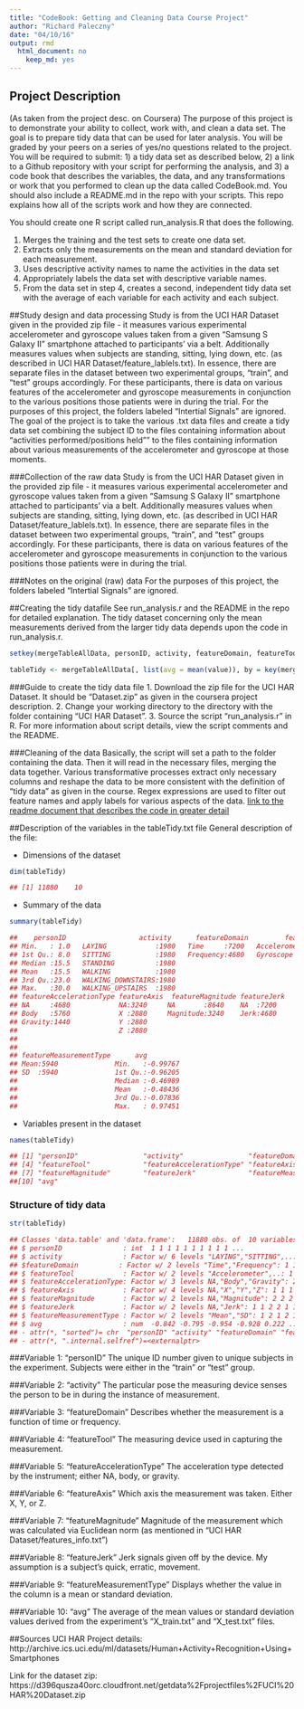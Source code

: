 ```yaml
---
title: "CodeBook: Getting and Cleaning Data Course Project"
author: "Richard Paleczny"
date: "04/10/16"
output: rmd
  html_document: no
    keep_md: yes
---
```


## Project Description
(As taken from the project desc. on Coursera)
The purpose of this project is to demonstrate your ability to collect, work with, and clean a data set. The goal is to prepare tidy data that can be used for later analysis. You will be graded by your peers on a series of yes/no questions related to the project. You will be required to submit: 1) a tidy data set as described below, 2) a link to a Github repository with your script for performing the analysis, and 3) a code book that describes the variables, the data, and any transformations or work that you performed to clean up the data called CodeBook.md. You should also include a README.md in the repo with your scripts. This repo explains how all of the scripts work and how they are connected.

You should create one R script called run_analysis.R that does the following.

1. Merges the training and the test sets to create one data set.
2. Extracts only the measurements on the mean and standard deviation for each measurement.
3. Uses descriptive activity names to name the activities in the data set
4. Appropriately labels the data set with descriptive variable names.
5. From the data set in step 4, creates a second, independent tidy data set with the average of     each variable for each activity and each subject.

##Study design and data processing
Study is from the UCI HAR Dataset given in the provided zip file - it measures various experimental accelerometer and gyroscope values taken from a given "Samsung S Galaxy II" smartphone attached to participants' via a belt. Additionally measures values when subjects are standing, sitting, lying down, etc. (as described in UCI HAR Dataset/feature_lablels.txt). In essence, there are separate files in the dataset between two experimental groups, "train", and "test" groups accordingly. For these participants, there is data on various features of the accelerometer and gyroscope measurements in conjunction to the various positions those patients were in during the trial. For the purposes of this project, the folders labeled "Intertial Signals" are ignored. The goal of the project is to take the various .txt data files and create a tidy data set combining the subject ID to the files containing information about "activities performed/positions held"" to the files containing information about various measurements of the accelerometer and gyroscope at those moments. 

###Collection of the raw data
Study is from the UCI HAR Dataset given in the provided zip file - it measures various experimental accelerometer and gyroscope values taken from a given "Samsung S Galaxy II" smartphone attached to participants' via a belt. Additionally measures values when subjects are standing, sitting, lying down, etc. (as described in UCI HAR Dataset/feature_lablels.txt). In essence, there are separate files in the dataset between two experimental groups, "train", and "test" groups accordingly. For these participants, there is data on various features of the accelerometer and gyroscope measurements in conjunction to the various positions those patients were in during the trial.

###Notes on the original (raw) data 
For the purposes of this project, the folders labeled "Intertial Signals" are ignored.

##Creating the tidy datafile
See run_analysis.r and the README in the repo for detailed explanation. The tidy dataset concerning only the mean measurements derived from the larger tidy data depends upon the code in run_analysis.r. 

```r
setkey(mergeTableAllData, personID, activity, featureDomain, featureTool, featureAccelerationType, featureAxis, featureMagnitude, featureJerk, featureMeasurementType)

tableTidy <- mergeTableAllData[, list(avg = mean(value)), by = key(mergeTableAllData)]
```


###Guide to create the tidy data file
1. Download the zip file for the UCI HAR Dataset. It should be "Dataset.zip" as given in the coursera project description.
2. Change your working directory to the directory with the folder containing "UCI HAR Dataset". 
3. Source the script "run_analysis.r" in R. For more information about script details, view the script comments and the README.

###Cleaning of the data
Basically, the script will set a path to the folder containing the data. Then it will read in the necessary files, merging the data together. Various transformative processes extract only necessary columns and reshape the data to be more consistent with the definition of "tidy data" as given in the course. Regex expressions are used to filter out feature names and apply labels for various aspects of the data. [link to the readme document that describes the code in greater detail]()

##Description of the variables in the tableTidy.txt file
General description of the file:

 - Dimensions of the dataset
```r
dim(tableTidy)
```

```r
## [1] 11880    10
```

 - Summary of the data
```r
summary(tableTidy)
```

```r
##    personID                  activity      featureDomain         featureTool  
## Min.   : 1.0   LAYING            :1980   Time     :7200   Accelerometer:7200  
## 1st Qu.: 8.0   SITTING           :1980   Frequency:4680   Gyroscope    :4680  
## Median :15.5   STANDING          :1980                                        
## Mean   :15.5   WALKING           :1980                                        
## 3rd Qu.:23.0   WALKING_DOWNSTAIRS:1980                                        
## Max.   :30.0   WALKING_UPSTAIRS  :1980                                        
## featureAccelerationType featureAxis  featureMagnitude featureJerk
## NA     :4680            NA:3240     NA       :8640    NA  :7200  
## Body   :5760            X :2880     Magnitude:3240    Jerk:4680  
## Gravity:1440            Y :2880                                  
##                         Z :2880                                  
##                                                                  
##                                                                  
## featureMeasurementType      avg          
## Mean:5940              Min.   :-0.99767  
## SD  :5940              1st Qu.:-0.96205  
##                        Median :-0.46989  
##                        Mean   :-0.48436  
##                        3rd Qu.:-0.07836  
##                        Max.   : 0.97451 
```                        

 - Variables present in the dataset
```r
names(tableTidy)
```

```r
## [1] "personID"                "activity"                "featureDomain"          
## [4] "featureTool"             "featureAccelerationType" "featureAxis"            
## [7] "featureMagnitude"        "featureJerk"             "featureMeasurementType" 
##[10] "avg"
```

### Structure of tidy data

```r
str(tableTidy)
```

```r
## Classes 'data.table' and 'data.frame':	11880 obs. of  10 variables:
## $ personID               : int  1 1 1 1 1 1 1 1 1 1 ...
## $ activity               : Factor w/ 6 levels "LAYING","SITTING",..: 1 1 1 1 1 1 1 1 1 1 ...
## $featureDomain          : Factor w/ 2 levels "Time","Frequency": 1 1 1 1 1 1 1 1 1 1 ...
## $ featureTool            : Factor w/ 2 levels "Accelerometer",..: 1 1 1 1 1 1 1 1 1 1 ...
## $ featureAccelerationType: Factor w/ 3 levels NA,"Body","Gravity": 2 2 2 2 2 2 2 2 2 2 ...
## $ featureAxis            : Factor w/ 4 levels NA,"X","Y","Z": 1 1 1 1 2 2 2 2 3 3 ...
## $ featureMagnitude       : Factor w/ 2 levels NA,"Magnitude": 2 2 2 2 1 1 1 1 1 1 ...
## $ featureJerk            : Factor w/ 2 levels NA,"Jerk": 1 1 2 2 1 1 2 2 1 1 ...
## $ featureMeasurementType : Factor w/ 2 levels "Mean","SD": 1 2 1 2 1 2 1 2 1 2 ...
## $ avg                    : num  -0.842 -0.795 -0.954 -0.928 0.222 ...
## - attr(*, "sorted")= chr  "personID" "activity" "featureDomain" "featureTool" ...
## - attr(*, ".internal.selfref")=<externalptr> 
```

###Variable 1: "personID"
The unique ID number given to unique subjects in the experiment. Subjects were either in the "train" or "test" group.

###Variable 2: "activity"
The particular pose the measuring device senses the person to be in during the instance of measurement.

###Variable 3: "featureDomain"
Describes whether the measurement is a function of time or frequency.

###Variable 4: "featureTool"
The measuring device used in capturing the measurement.

###Variable 5: "featureAccelerationType"
The acceleration type detected by the instrument; either NA, body, or gravity.

###Variable 6: "featureAxis"
Which axis the measurement was taken. Either X, Y, or Z.

###Variable 7: "featureMagnitude"
Magnitude of the measurement which was calculated via Euclidean norm (as mentioned in "UCI HAR Dataset/features_info.txt")

###Variable 8: "featureJerk"
Jerk signals given off by the device. My assumption is a subject's quick, erratic, movement.

###Variable 9: "featureMeasurementType"
Displays whether the value in the column is a mean or standard deviation. 

###Variable 10: "avg"
The average of the mean values or standard deviation values derived from the experiment's "X_train.txt" and "X_test.txt" files. 

##Sources
UCI HAR Project details: http://archive.ics.uci.edu/ml/datasets/Human+Activity+Recognition+Using+Smartphones

Link for the dataset zip: https://d396qusza40orc.cloudfront.net/getdata%2Fprojectfiles%2FUCI%20HAR%20Dataset.zip
